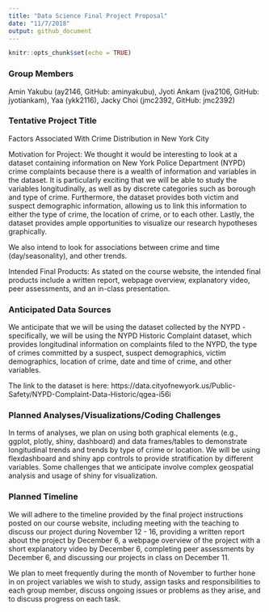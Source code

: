 ```yaml
---
title: "Data Science Final Project Proposal"
date: "11/7/2018"
output: github_document 
---
```


```r
knitr::opts_chunk$set(echo = TRUE)
```

### Group Members

Amin Yakubu (ay2146, GitHub: aminyakubu), Jyoti Ankam (jva2106, GitHub: jyotiankam), Yaa (ykk2116), Jacky Choi (jmc2392, GitHub: jmc2392)

### Tentative Project Title

Factors Associated With Crime Distribution in New York City

Motivation for Project: We thought it would be interesting to look at a dataset containing information on New York Police Department (NYPD) crime complaints because there is a wealth of information and variables in the dataset. It is particularly exciting that we will be able to study the variables longitudinally, as well as by discrete categories such as borough and type of crime. Furthermore, the dataset provides both victim and suspect demographic information, allowing us to link this information to either the type of crime, the location of crime, or to each other. Lastly, the dataset provides ample opportunities to visualize our research hypotheses graphically.

We also intend to look for associations between crime and time (day/seasonality), and other trends.  

Intended Final Products: As stated on the course website, the intended final products include a written report, webpage overview, explanatory video, peer assessments, and an in-class presentation.

### Anticipated Data Sources

We anticipate that we will be using the dataset collected by the NYPD - specifically, we will be using the NYPD Historic Complaint dataset, which provides longitudinal information on complaints filed to the NYPD, the type of crimes committed by a suspect, suspect demographics, victim demographics, location of crime, date and time of crime, and other variables.

The link to the dataset is here: https://data.cityofnewyork.us/Public-Safety/NYPD-Complaint-Data-Historic/qgea-i56i 

### Planned Analyses/Visualizations/Coding Challenges

In terms of analyses, we plan on using both graphical elements (e.g., ggplot, plotly, shiny, dashboard) and data frames/tables to demonstrate longitudinal trends and trends by type of crime or location. We will be using flexdashboard and shiny app controls to provide stratification by different variables. Some challenges that we anticipate involve complex geospatial analysis and usage of shiny for visualization.

### Planned Timeline

We will adhere to the timeline provided by the final project instructions posted on our course website, including meeting with the teaching to discuss our project during November 12 - 16, providing a written report about the project by December 6, a webpage overview of the project with a short explanatory video by December 6, completing peer assessments by December 6, and discussing our projects in class on December 11.

We plan to meet frequently during the month of November to further hone in on project variables we wish to study, assign tasks and responsibilities to each group member, discuss ongoing issues or problems as they arise, and to discuss progress on each task.
